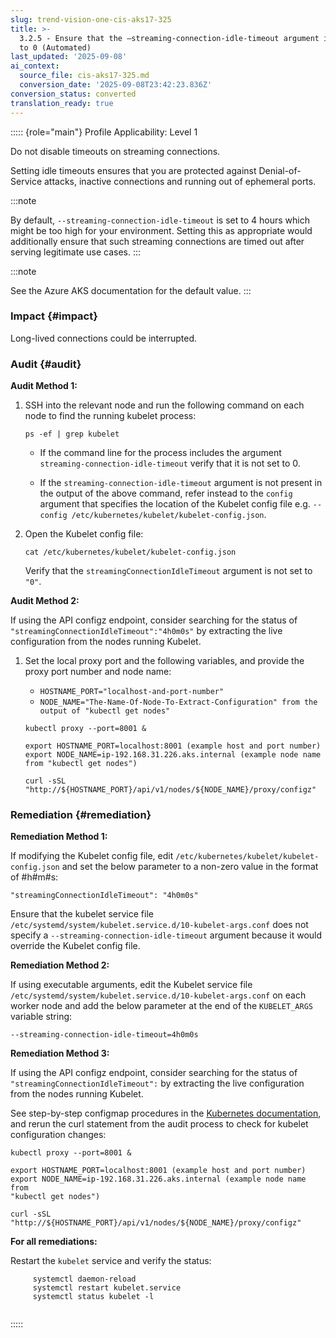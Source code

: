 ```yaml
---
slug: trend-vision-one-cis-aks17-325
title: >-
  3.2.5 - Ensure that the –streaming-connection-idle-timeout argument is not set
  to 0 (Automated)
last_updated: '2025-09-08'
ai_context:
  source_file: cis-aks17-325.md
  conversion_date: '2025-09-08T23:42:23.836Z'
conversion_status: converted
translation_ready: true
---
```


::::: {role="main"}
Profile Applicability: Level 1

Do not disable timeouts on streaming connections.

Setting idle timeouts ensures that you are protected against Denial-of-Service attacks, inactive connections and running out of ephemeral ports.

:::note

By default, `--streaming-connection-idle-timeout` is set to 4 hours which might be too high for your environment. Setting this as appropriate would additionally ensure that such streaming connections are timed out after serving legitimate use cases.
:::

:::note

See the Azure AKS documentation for the default value.
:::

### Impact {#impact}

Long-lived connections could be interrupted.

### Audit {#audit}

**Audit Method 1:**

1.  SSH into the relevant node and run the following command on each node to find the running kubelet process:

    ``` codeblock
    ps -ef | grep kubelet
    ```

    - If the command line for the process includes the argument `streaming-connection-idle-timeout` verify that it is not set to 0.

    - If the `streaming-connection-idle-timeout` argument is not present in the output of the above command, refer instead to the `config` argument that specifies the location of the Kubelet config file e.g. `--config /etc/kubernetes/kubelet/kubelet-config.json`.

2.  Open the Kubelet config file:

    ``` codeblock
    cat /etc/kubernetes/kubelet/kubelet-config.json
    ```

    Verify that the `streamingConnectionIdleTimeout` argument is not set to `"0"`.

**Audit Method 2:**

If using the API configz endpoint, consider searching for the status of `"streamingConnectionIdleTimeout":"4h0m0s"` by extracting the live configuration from the nodes running Kubelet.

1.  Set the local proxy port and the following variables, and provide the proxy port number and node name:

    - `HOSTNAME_PORT="localhost-and-port-number"`
    - `NODE_NAME="The-Name-Of-Node-To-Extract-Configuration" from the output of "kubectl get nodes"`

    ``` codeblock
    kubectl proxy --port=8001 & 

    export HOSTNAME_PORT=localhost:8001 (example host and port number) 
    export NODE_NAME=ip-192.168.31.226.aks.internal (example node name 
    from "kubectl get nodes") 

    curl -sSL "http://${HOSTNAME_PORT}/api/v1/nodes/${NODE_NAME}/proxy/configz"
    ```

### Remediation {#remediation}

**Remediation Method 1:**

If modifying the Kubelet config file, edit `/etc/kubernetes/kubelet/kubelet-config.json` and set the below parameter to a non-zero value in the format of \#h#m#s:

``` codeblock
"streamingConnectionIdleTimeout": "4h0m0s"
```

Ensure that the kubelet service file `/etc/systemd/system/kubelet.service.d/10-kubelet-args.conf` does not specify a `--streaming-connection-idle-timeout` argument because it would override the Kubelet config file.

**Remediation Method 2:**

If using executable arguments, edit the Kubelet service file `/etc/systemd/system/kubelet.service.d/10-kubelet-args.conf` on each worker node and add the below parameter at the end of the `KUBELET_ARGS` variable string:

``` codeblock
--streaming-connection-idle-timeout=4h0m0s
```

**Remediation Method 3:**

If using the API configz endpoint, consider searching for the status of `"streamingConnectionIdleTimeout":` by extracting the live configuration from the nodes running Kubelet.

See step-by-step configmap procedures in the [Kubernetes documentation](https://kubernetes.io/docs/home/), and rerun the curl statement from the audit process to check for kubelet configuration changes:

``` codeblock
kubectl proxy --port=8001 & 

export HOSTNAME_PORT=localhost:8001 (example host and port number) 
export NODE_NAME=ip-192.168.31.226.aks.internal (example node name from 
"kubectl get nodes") 

curl -sSL "http://${HOSTNAME_PORT}/api/v1/nodes/${NODE_NAME}/proxy/configz"
```

**For all remediations:**

Restart the `kubelet` service and verify the status:

``` codeblock
     systemctl daemon-reload
     systemctl restart kubelet.service
     systemctl status kubelet -l
    
```
:::::
